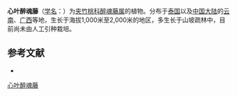 {{Speciesbox
| name = 心叶醉魂藤
| status = 
| status_system = 
| image =
| genus = Heterostemma
| species = siamicum
| authority = Craib in Kew Bull.
}}

'''心叶醉魂藤'''（[[学名|学名]]：{{lang|la|''Heterostemma siamicum''}}）为[[夹竹桃科|夹竹桃科]][[醉魂藤属|醉魂藤属]]的植物。分布于[[泰国|泰国]]以及[[中国大陆|中国大陆]]的[[云南|云南]]、[[广西|广西]]等地，生长于海拔1,000米至2,000米的地区，多生长于山坡疏林中，目前尚未由人工引种栽培。

== 参考文献 ==
<div class="references-small">
* {{cite web| url =http://www.bioinfo.cn/db05/KmzwSpecies.php?action=view&id=1757| title =心叶醉魂藤| work =《中国高等植物数据库全库》| publisher =中国科学院微生物研究所| author =昆明植物研究所| accessdate =2009-02-22| deadurl =yes| archiveurl =https://web.archive.org/web/20160305050740/http://www.bioinfo.cn/db05/KmzwSpecies.php?action=view&id=1757| archivedate =2016-03-05}}
</div>
{{Taxonbar|from=Q11072048}}

[[Category:醉魂藤属|心叶醉魂藤]]


{{植物小作品}}